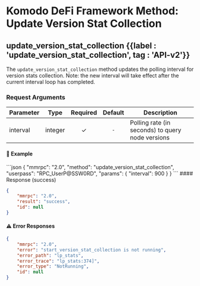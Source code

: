 
# Komodo DeFi Framework Method: Update Version Stat Collection

## update\_version\_stat\_collection {{label : 'update_version_stat_collection', tag : 'API-v2'}}

The `update_version_stat_collection` method updates the polling interval for version stats collection. Note: the new interval will take effect after the current interval loop has completed.

### Request Arguments

| Parameter | Type    | Required | Default | Description                                      |
| --------- | ------- | :------: | :-----: | ------------------------------------------------ |
| interval  | integer |     ✓    |   `-`   | Polling rate (in seconds) to query node versions |

#### 📌 Example

<CodeGroup title="Update Version Stat Collection" tag="POST" label="update_version_stat_collection" mm2MethodDecorate="true">
  ```json
  {
    "mmrpc": "2.0",
    "method": "update_version_stat_collection",
    "userpass": "RPC_UserP@SSW0RD",
    "params": {
      "interval": 900
    }
  }
  ```
</CodeGroup>

<CollapsibleSection expandedText="Hide Update Version Stat Collection Response" collapsedText="Show Update Version Stat Collection Response">
  #### Response (success)

  ```json
  {
      "mmrpc": "2.0",
      "result": "success",
      "id": null
  }
  ```

  #### ⚠️ Error Responses

  ```json
  {
      "mmrpc": "2.0",
      "error": "start_version_stat_collection is not running",
      "error_path": "lp_stats",
      "error_trace": "lp_stats:374]",
      "error_type": "NotRunning",
      "id": null
  }
  ```
</CollapsibleSection>
